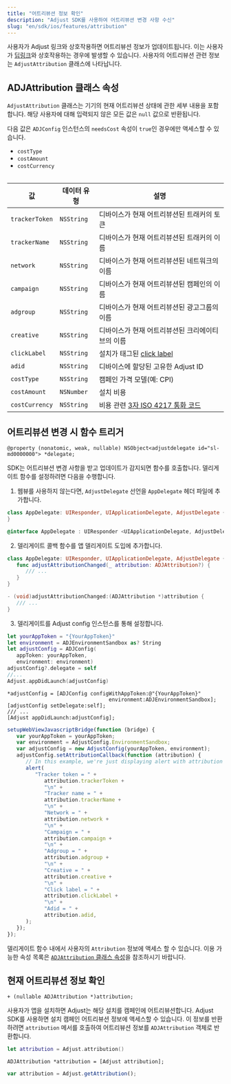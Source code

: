 ```yaml
---
title: "어트리뷰션 정보 확인"
description: "Adjust SDK를 사용하여 어트리뷰션 변경 사항 수신"
slug: "en/sdk/ios/features/attribution"
---
```

사용자가 Adjust 링크와 상호작용하면 어트리뷰션 정보가 업데이트됩니다. 이는 사용자가 [딥링크](https://help.adjust.com/en/article/deep-links)와 상호작용하는 경우에 발생할 수 있습니다. 사용자의 어트리뷰션 관련 정보는 `AdjustAttribution` 클래스에 나타납니다.

ADJAttribution 클래스 속성
---------------------

`AdjustAttribution` 클래스는 기기의 현재 어트리뷰션 상태에 관한 세부 내용을 포함합니다. 해당 사용자에 대해 입력되지 않은 모든 값은 `null` 값으로 반환됩니다.
<callout type="note"> 

다음 값은 `ADJConfig` 인스턴스의 `needsCost` 속성이 `true`인 경우에만 액세스할 수 있습니다.

* `costType`
* `costAmount`
* `costCurrency`

</Callout> <table> 

|       값        |   데이터 유형   |                                   설명                                   |
|----------------|------------|------------------------------------------------------------------------|
| `trackerToken` | `NSString` | 디바이스가 현재 어트리뷰션된 트래커의 토큰                                                |
| `trackerName`  | `NSString` | 디바이스가 현재 어트리뷰션된 트래커의 이름                                                |
| `network`      | `NSString` | 디바이스가 현재 어트리뷰션된 네트워크의 이름                                               |
| `campaign`     | `NSString` | 디바이스가 현재 어트리뷰션된 캠페인의 이름                                                |
| `adgroup`      | `NSString` | 디바이스가 현재 어트리뷰션된 광고그룹의 이름                                               |
| `creative`     | `NSString` | 디바이스가 현재 어트리뷰션된 크리에이티브의 이름                                             |
| `clickLabel`   | `NSString` | 설치가 태그된 [click label](https://help.adjust.com/en/article/user-rewards) |
| `adid`         | `NSString` | 디바이스에 할당된 고유한 Adjust ID                                                |
| `costType`     | `NSString` | 캠페인 가격 모델\(예: CPI\)                                                  |
| `costAmount`   | `NSNumber` | 설치 비용                                                                  |
| `costCurrency` | `NSString` | 비용 관련 [3자 ISO 4217 통화 코드](https://www.iban.com/currency-codes)         |

</Table> 

어트리뷰션 변경 시 함수 트리거
-----------------

```objc
@property (nonatomic, weak, nullable) NSObject<adjustdelegate id="sl-md0000000"> *delegate;
```

SDK는 어트리뷰션 변경 사항을 받고 업데이트가 감지되면 함수를 호출합니다. 델리게이트 함수를 설정하려면 다음을 수행합니다.

1. 웹뷰를 사용하지 않는다면, `AdjustDelegate` 선언을 `AppDelegate` 헤더 파일에 추가합니다.

<tabs> <tab title="Swift" sync="swift"> 

```swift
class AppDelegate: UIResponder, UIApplicationDelegate, AdjustDelegate {
}
```

</Tab> <tab title="Objective-C" sync="objc"> 

```objective-c
@interface AppDelegate : UIResponder <UIApplicationDelegate, AdjustDelegate>
```

</Tab> </Tabs> 

2. 델리게이트 콜백 함수를 앱 델리게이트 도입에 추가합니다.

<tabs> <tab title="Swift" sync="swift"> 

```swift
class AppDelegate: UIResponder, UIApplicationDelegate, AdjustDelegate {
   func adjustAttributionChanged(_ attribution: ADJAttribution?) {
      /// ...
   }
}
```

</Tab> <tab title="Objective-C" sync="objc"> 

```objective-c
- (void)adjustAttributionChanged:(ADJAttribution *)attribution {
   /// ...
}
```

</Tab> </Tabs> 

3. 델리게이트를 Adjust config 인스턴스를 통해 설정합니다.

<tabs> <tab title="Swift" sync="swift"> 

```swift
let yourAppToken = "{YourAppToken}"
let environment = ADJEnvironmentSandbox as? String
let adjustConfig = ADJConfig(
   appToken: yourAppToken,
   environment: environment)
adjustConfig?.delegate = self
//...
Adjust.appDidLaunch(adjustConfig)
```

</Tab> <tab title="Objective-C" sync="objc"> 

```objc
*adjustConfig = [ADJConfig configWithAppToken:@"{YourAppToken}"
                                 environment:ADJEnvironmentSandbox];
[adjustConfig setDelegate:self];
/// ...
[Adjust appDidLaunch:adjustConfig];
```

</Tab> <tab title="Javascript" sync="js"> 

```javascript
setupWebViewJavascriptBridge(function (bridge) {
   var yourAppToken = yourAppToken;
   var environment = AdjustConfig.EnvironmentSandbox;
   var adjustConfig = new AdjustConfig(yourAppToken, environment);
   adjustConfig.setAttributionCallback(function (attribution) {
      // In this example, we're just displaying alert with attribution content.
      alert(
         "Tracker token = " +
            attribution.trackerToken +
            "\n" +
            "Tracker name = " +
            attribution.trackerName +
            "\n" +
            "Network = " +
            attribution.network +
            "\n" +
            "Campaign = " +
            attribution.campaign +
            "\n" +
            "Adgroup = " +
            attribution.adgroup +
            "\n" +
            "Creative = " +
            attribution.creative +
            "\n" +
            "Click label = " +
            attribution.clickLabel +
            "\n" +
            "Adid = " +
            attribution.adid,
      );
   });
});
```

</Tab> </Tabs> 

델리게이트 함수 내에서 사용자의 `Attribution` 정보에 액세스 할 수 있습니다. 이용 가능한 속성 목록은 [`ADJAttribution` 클래스 속성](#adjattribution-class-properties)을 참조하시기 바랍니다.

현재 어트리뷰션 정보 확인
--------------

```objc
+ (nullable ADJAttribution *)attribution;
```

사용자가 앱을 설치하면 Adjust는 해당 설치를 캠페인에 어트리뷰션합니다. Adjust SDK를 사용하면 설치 캠페인 어트리뷰션 정보에 액세스할 수 있습니다. 이 정보를 반환하려면 `attribution` 메서를 호출하여 어트리뷰션 정보를 `ADJAttribution` 객체로 반환합니다.
<tabs> <tab title="Swift" sync="swift"> 

```swift
let attribution = Adjust.attribution()
```

</Tab> <tab title="Objective-C" sync="objc"> 

```objc
ADJAttribution *attribution = [Adjust attribution];
```

</Tab> <tab title="Javascript" sync="js"> 

```js
var attribution = Adjust.getAttribution();
```

</Tab> </Tabs>

